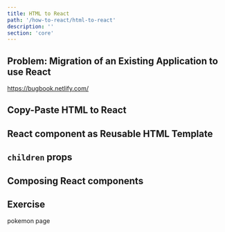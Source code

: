 ```yaml
---
title: HTML to React
path: '/how-to-react/html-to-react'
description: ''
section: 'core'
---
```


## Problem: Migration of an Existing Application to use React

https://bugbook.netlify.com/

## Copy-Paste HTML to React

## React component as Reusable HTML Template

## `children` props

## Composing React components

## Exercise

pokemon page
